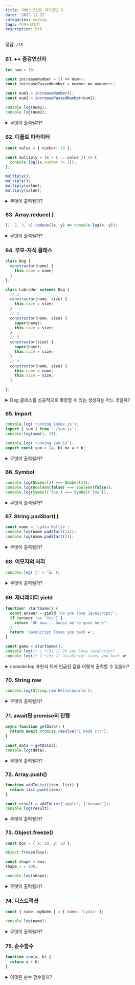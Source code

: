 ```yaml
---
title: 자바스크립트 자가진단 5
date: '2022-11-12'
categories: coding
tags: 자바스크립트
description: 5th
---
```

<HeadingNavigator />

정답: `/15`

### 61. ++ 증감연산자
```js
let num = 10;

const increaseNumber = () => num++;
const increasePassedNumber = number => number++;

const num1 = increaseNumber();
const num2 = increasePassedNumber(num1);

console.log(num1);
console.log(num2);
```
<details>
  <summary>무엇이 출력될까?</summary>
    <>
    - 내 생각 : `11`, `12`
    - 이유? : `++`에 의해 값이 증가한다.
    ---
    - 오답노트 : 순서를 잘 봐야 한다. 출력되는 부분은 변수 부분이고 계산은 그다음에 붙고 있다. 따라서 첫번째 함수로 10이 리턴되고 그다음에 값이 1 증가한다. num2에서도 같은 일이 되풀이된다. 따라서 `10`, `10`이 출력된다.
    - 사족 : -
    </>
</details>

### 62. 디폴트 파라미터
```js
const value = { number: 10 };

const multiply = (x = { ...value }) => {
  console.log((x.number *= 2));
};

multiply();
multiply();
multiply(value);
multiply(value);
```
<details>
  <summary>무엇이 출력될까?</summary>
    <>
    - 내 생각 : `20`, `20`, `20`, `40`
    - 이유? : `spread operator` 이용해 value의 값을 복사하여 가져오고 있다. 이는 참조의 복사(=공유)가 아닌 새로운 객체다. 그래서 인수가 없을 때 출력되는 값은 언제나 `20`이다. 반면 value를 직접 인자로 받았을 땐 참조값에 수정이 일어나, 두번 거듭하면 값이 `40`이 된다.
    ---
    - 사족 : -
    - 오답노트 : - 
    </>
</details>

### 63. Array.reduce(  )
```js
[1, 2, 3, 4].reduce((x, y) => console.log(x, y));
```
<details>
  <summary>무엇이 출력될까?</summary>
    <>
    - 내 생각 : `1, 2`, `undefined, 3`, `undefined, 4`
    - 이유? : x자리는 누적값(Accumlate) y 자리는 현재값(Current)이 들어온다. 초기값 설정 자리인 세번째 인수는 비어 있다. 때문에 배열의 첫번째 요소가 초기값이 되고, 두번째 요소부터 함수가 실행된다. 즉 첫 시도에서 `x(acc) = 1`, `y(cur) = 2`가 출력된다. 이런 식으로 현재값 y에는 뒷요소가 들어올 것이다. 그렇다면 x의 값은? x의 값으로는 리턴되는 어떤 설계가 있어야 하나, 여기서는 아무것도 마련되어 있지 않다. `undefined`를 띄운다.
    ---
    - 사족 : -
    - 오답노트 : - 
    </>
</details>

### 64. 부모-자식 클래스
```js
class Dog {
  constructor(name) {
    this.name = name;
  }
};

class Labrador extends Dog {
  // 1
  constructor(name, size) {
    this.size = size;
  }
  // 2
  constructor(name, size) {
    super(name);
    this.size = size;
  }
  // 3
  constructor(size) {
    super(name);
    this.size = size;
  }
  // 4
  constructor(name, size) {
    this.name = name;
    this.size = size;
  }

};
```
<details>
  <summary>Dog 클래스를 성공적으로 확장할 수 있는 생성자는 어느 것일까?</summary>
    <>
    - 내 생각 : 2
    - 이유? : `super()`를 통해 부모클래스와 이어져 있다. 인수로 넘겨 받은 `name`은 그에 넘기고, 자신은 `size`를 취하고 있다.
    --- 
    - 사족 : 자식 클래스는 super()를 부르기 전까지 `this` 키워드에 접근할 수 없다.
    - 오답노트 : - 
    </>
</details>

### 65. Import
```js index.js
console.log('running index.js');
import { sum } from './sum.js';
console.log(sum(1, 2));
```
```js sum.js
console.log('running sum.js');
export const sum = (a, b) => a + b;
```
<details>
  <summary>무엇이 출력될까?</summary>
    <>
    - 내 생각 : `running sum.js`, `running index.js`, `3`
    - 이유? : `import`된 모듈부터 먼저 파싱된다.
    ---
    - 사족 : `require()`은 코드가 등장한 시점에 모듈이 로드된다. 모듈부터 로드하는 `import`와 이런 점에서 차이가 있다.
    - 오답노트 : - 
    </>
</details>

### 66. Symbol
```js
console.log(Number(2) === Number(2));
console.log(Boolean(false) === Boolean(false));
console.log(Symbol('foo') === Symbol('foo'));
```
<details>
  <summary>무엇이 출력될까?</summary>
    <>
    - 내 생각 : `true`, `true`, `false`
    - 이유? : 모든 심볼은 고유하다. 
    ---
    - 사족 : 래퍼 클래스가 아니라 `new Number()`, `new Boolean()`이었다면 이들의 답은 `false`다.
    - 오답노트 : - 
    </>
</details>

### 67. String.padStart(  )
```js
const name = 'Lydia Hallie';
console.log(name.padStart(13));
console.log(name.padStart(2));
```
<details>
  <summary>무엇이 출력될까?</summary>
    <>
    - 내 생각 : `" Lydia Hallie"`, `"Lydia Hallie"`
    - 이유? : *pad*ding(공백), 자리를 차지하는 최소 문자를 결정한다. 현재 `name`의 글자는 열두자다. 부족한 만큼의 글자를 공백이 채운다. `name.padStart(2)`의 경우 진작 충족되었기에 아무런 영향이 없다.
    ---
    - 사족 : -
    - 오답노트 : - 
    </>
</details>

### 68. 이모지의 처리
```js
console.log('🥑' + '💻');
```
<details>
  <summary>무엇이 출력될까?</summary>
    <>
    - 내 생각 : `"🥑💻"`
    - 이유? : 따옴표에 넣었기 때문에 unicode 값이 아니라 문자열로 계산되지 않을까?
    ---
    - 사족 : -
    - 오답노트 : - 
    </>
</details>

### 69. 제너레이터 yield
```js
function* startGame() {
  const answer = yield 'Do you love JavaScript?';
  if (answer !== 'Yes') {
    return "Oh wow... Guess we're gone here";
  }
  return 'JavaScript loves you back ❤️';
}

const game = startGame();
console.log(/* 1 */); // Do you love JavaScript?
console.log(/* 2 */); // JavaScript loves you back ❤️
```
<details>
  <summary>console.log 표현식 뒤에 언급된 값을 어떻게 출력할 수 있을까?</summary>
    <>
    - 내 생각 : `game.next().value`, `game.next("Yes").value`
    - 이유? : 제너레이터에서 `next().value`는 yield의 값을 내보낸다. 그리고 이 값은 `answer` 변수에 할당돼 있다. 따라서 `next()`의 인수 부분에 값을 넣으면 그건 `answer`의 값을 덮어쓴다.
    ---
    - 사족 : next() 함수가 전달한 파라미터의 값은 이전 `yield`를 대체한다고 한다. answer를 `Yes`로 만들기 위해 그에 인수를 넣는다.
    - 오답노트 : - 
    </>
</details>

### 70. String.raw
```js
console.log(String.raw`Hello\nworld`);
```
<details>
  <summary>무엇이 출력될까?</summary>
    <>
    - 내 생각 : Hello\nworld
    - 이유? : 줄바꿈이 일어나야 하지만, `raw`에 의해 날것 그대로 출력될 거 같다.
    - 사족 : -
    - 오답노트 : - 
    </>
</details>

### 71. await된 promise의 진행
```js
async function getData() {
  return await Promise.resolve('I made it!');
}

const data = getData();
console.log(data);
```
<details>
  <summary>무엇이 출력될까?</summary>
    <>
    - 내 생각 : "I made it!"
    - 이유? : resolve()를 해결해야 한다.
    - 사족 : -
    - 오답노트 : 해결하기 위해서는 `.then()` 또는 `try`문이 나와야 한다. 지금은 그 전의 상태로 await에 걸려 있는 상태다. `Promise {<pending/>}`을 출력한다.
    </>
</details>

### 72. Array.push()
```js
function addToList(item, list) {
  return list.push(item);
}

const result = addToList('apple', ['banana']);
console.log(result);
```
<details>
  <summary>무엇이 출력될까?</summary>
    <>
    - 내 생각 : ['banana', 'apple']
    - 이유? : 바나나가 담긴 배열에 애플을 푸쉬했다.
    - 사족 : -
    - 오답노트 : list를 리턴한 게 아니라 list.push(item)을 리턴했다. 이 경우 push는 요소가 추가된 배열의 길이를 리턴한다.
    </>
</details>

### 73. Object.freeze()
```js
const box = { x: 10, y: 20 };

Object.freeze(box);

const shape = box;
shape.x = 100;

console.log(shape);
```
<details>
  <summary>무엇이 출력될까?</summary>
    <>
    - 내 생각 : `{ x: 10, y: 20 }`
    - 이유? : 얼린 오브젝트는 수정할 수 없다.
    - 사족 : -
    - 오답노트 : - 
    </>
</details>

### 74. 디스트럭션
```js
const { name: myName } = { name: 'Lydia' };

console.log(name);
```
<details>
  <summary>무엇이 출력될까?</summary>
    <>
    - 내 생각 : ReferenceError
    - 이유? : `myName`은 디스트럭션에 의해 "Lydia"의 값을 가지지만(구조 파괴에 의한 변수 생성), `name`을 지칭하는 것은 현재 아무것도 없다.
    - 사족 : -
    - 오답노트 : - 
    </>
</details>

### 75. 순수함수
```js
function sum(a, b) {
  return a + b;
}
```
<details>
  <summary>이것은 순수 함수일까?</summary>
    <>
    - 내 생각 : Yes
    - 이유? : ...
    - 사족 : 순수 함수는 항상 같은 결과를 반환하는 함수다. 1과 1을 천만번 집어넣어도 2가 나오면 그걸 순수 함수라고 한다.
    - 오답노트 : - 
    </>
</details>
